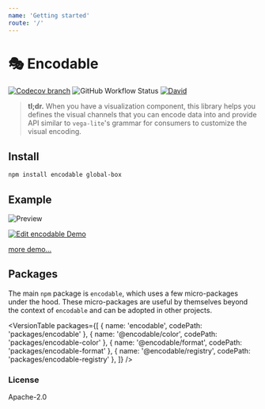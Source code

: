 ```yaml
---
name: 'Getting started'
route: '/'
---
```


# 🎭 Encodable

[![Codecov branch](https://img.shields.io/codecov/c/github/kristw/encodable/master.svg?style=flat-square)](https://codecov.io/gh/kristw/encodable/branch/master)
![GitHub Workflow Status](https://img.shields.io/github/workflow/status/kristw/encodable/build-and-test-workflow?style=flat-square)
[![David](https://img.shields.io/david/dev/kristw/encodable.svg?style=flat-square)](https://david-dm.org/kristw/encodable?type=dev)

> **tl;dr.** When you have a visualization component, this library helps you defines the visual
> channels that you can encode data into and provide API similar to `vega-lite`'s grammar for
> consumers to customize the visual encoding.

## Install

```sh
npm install encodable global-box
```

## Example

![Preview](https://raw.githubusercontent.com/kristw/encodable/master/images/preview.png)

[![Edit encodable Demo](https://codesandbox.io/static/img/play-codesandbox.svg)](https://codesandbox.io/s/encodable-demo-wvhj3?fontsize=14&hidenavigation=1&theme=dark)

[more demo...](https://github.com/kristw/encodable/blob/master/DEMO.md)

## Packages

The main `npm` package is `encodable`, which uses a few micro-packages under the hood.
These micro-packages are useful by themselves beyond the context of `encodable` and can be adopted in other projects.


<VersionTable packages={[
  { name: 'encodable', codePath: 'packages/encodable' },
  { name: '@encodable/color', codePath: 'packages/encodable-color' },
  { name: '@encodable/format', codePath: 'packages/encodable-format' },
  { name: '@encodable/registry', codePath: 'packages/encodable-registry' },
]} />

### License

Apache-2.0
